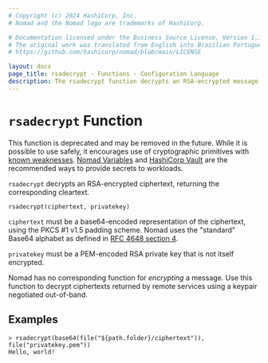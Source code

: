 ```yaml
---
# Copyright (c) 2024 HashiCorp, Inc.
# Nomad and the Nomad logo are trademarks of HashiCorp.

# Documentation licensed under the Business Source License, Version 1.1.
# The original work was translated from English into Brazilian Portuguese.
# https://github.com/hashicorp/nomad/blob/main/LICENSE

layout: docs
page_title: rsadecrypt - Functions - Configuration Language
description: The rsadecrypt function decrypts an RSA-encrypted message.
---
```


# `rsadecrypt` Function

<Note title="Deprecated">
This function is deprecated and may be removed in the future.
</Note>

<Warning>
While it is possible to use safely, it encourages use of cryptographic
primitives with <a href="https://en.wikipedia.org/wiki/PKCS_1#Attacks">known
weaknesses</a>. <a href="/nomad/docs/concepts/variables">Nomad Variables</a>
and <a href="/nomad/docs/integrations/vault-integration">HashiCorp Vault</a> are
the recommended ways to provide secrets to workloads.
</Warning>

`rsadecrypt` decrypts an RSA-encrypted ciphertext, returning the corresponding
cleartext.

```hcl
rsadecrypt(ciphertext, privatekey)
```

`ciphertext` must be a base64-encoded representation of the ciphertext, using
the PKCS #1 v1.5 padding scheme. Nomad uses the "standard" Base64 alphabet
as defined in [RFC 4648 section 4](https://tools.ietf.org/html/rfc4648#section-4).

`privatekey` must be a PEM-encoded RSA private key that is not itself
encrypted.

Nomad has no corresponding function for _encrypting_ a message. Use this
function to decrypt ciphertexts returned by remote services using a keypair
negotiated out-of-band.

## Examples

```shell-session
> rsadecrypt(base64(file("${path.folder}/ciphertext")), file("privatekey.pem"))
Hello, world!
```
